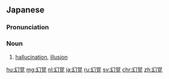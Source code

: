 {{also|幻覺}}
==Japanese==
{{ja-kanjitab|げん|かく|yomi=o}}

===Pronunciation===
{{ja-pron|げんかく|y=o}}

===Noun===
{{ja-noun|げんかく|kyu=幻覺}}

# [[hallucination]], [[illusion]]

[[hu:幻覚]]
[[mg:幻覚]]
[[nl:幻覚]]
[[ja:幻覚]]
[[ru:幻覚]]
[[sv:幻覚]]
[[chr:幻覚]]
[[zh:幻覚]]